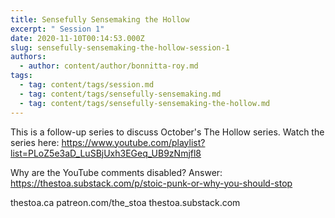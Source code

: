 ```yaml
---
title: Sensefully Sensemaking the Hollow
excerpt: " Session 1"
date: 2020-11-10T00:14:53.000Z
slug: sensefully-sensemaking-the-hollow-session-1
authors:
  - author: content/author/bonnitta-roy.md
tags:
  - tag: content/tags/session.md
  - tag: content/tags/sensefully-sensemaking.md
  - tag: content/tags/sensefully-sensemaking-the-hollow.md
---
```


This is a follow-up series to discuss October's The Hollow series. Watch the series here: https://www.youtube.com/playlist?list=PLoZ5e3aD_LuSBjUxh3EGeq_UB9zNmjfl8

Why are the YouTube comments disabled? Answer: https://thestoa.substack.com/p/stoic-punk-or-why-you-should-stop

thestoa.ca
patreon.com/the_stoa
thestoa.substack.com
